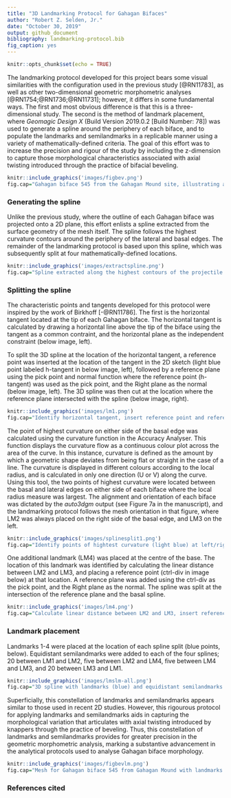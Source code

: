 ```yaml
---
title: "3D Landmarking Protocol for Gahagan Bifaces"
author: "Robert Z. Selden, Jr."
date: "October 30, 2019"
output: github_document
bibliography: landmarking-protocol.bib
fig_caption: yes
---
```


```r
knitr::opts_chunk$set(echo = TRUE)
```

The landmarking protocol developed for this project bears some visual similarities with the configuration used in the previous study [@RN11783], as well as other two-dimensional geometric morphometric analyses [@RN1754;@RN1736;@RN11731]; however, it differs in some fundamental ways. The first and most obvious difference is that this is a three-dimensional study. The second is the method of landmark placement, where _Geomagic Design X_ (Build Version 2019.0.2 [Build Number: 78]) was used to generate a spline around the periphery of each biface, and to populate the landmarks and semilandmarks in a replicable manner using a variety of mathematically-defined criteria. The goal of this effort was to increase the precision and rigour of the study by including the z-dimension to capture those morphological characteristics associated with axial twisting introduced through the practice of bifacial beveling.

```r
knitr::include_graphics('images/figbev.png')
fig.cap="Gahagan biface 545 from the Gahagan Mound site, illustrating axial twisting. \\label{figbev}"
```

### Generating the spline

Unlike the previous study, where the outline of each Gahagan biface was projected onto a 2D plane, this effort enlists a spline extracted from the surface geometry of the mesh itself. The spline follows the highest curvature contours around the periphery of the lateral and basal edges. The remainder of the landmarking protocol is based upon this spline, which was subsequently split at four mathematically-defined locations.

```r
knitr::include_graphics('images/extractspline.png')
fig.cap="Spline extracted along the highest contours of the projectile. \\label{figspline}"
```

### Splitting the spline

The characteristic points and tangents developed for this protocol were inspired by the work of Birkhoff [-@RN11786]. The first is the horizontal tangent located at the tip of each Gahagan biface. The horizontal tangent is calculated by drawing a horizontal line above the tip of the biface using the tangent as a common contraint, and the horizontal plane as the independent constraint (below image, left).

To split the 3D spline at the location of the horizontal tangent, a reference point was inserted at the location of the tangent in the 2D sketch (light blue point labeled h-tangent in below image, left), followed by a reference plane using the pick point and normal function where the reference point (h-tangent) was used as the pick point, and the Right plane as the normal (below image, left). The 3D spline was then cut at the location where the reference plane intersected with the spline (below image, right).

```r
knitr::include_graphics('images/lm1.png')
fig.cap="Identify horizontal tangent, insert reference point and reference plane (left). Use reference plane to cut spline at the location of the horizontal tangent (right). \\label{figlm1}"
```

The point of highest curvature on either side of the basal edge was calculated using the curvature function in the Accuracy Analyser. This function displays the curvature flow as a continuous colour plot across the area of the curve. In this instance, curvature is defined as the amount by which a geometric shape deviates from being flat or straight in the case of a line. The curvature is displayed in different colours according to the local radius, and is calculated in only one direction (U or V) along the curve. Using this tool, the two points of highest curvature were located between the basal and lateral edges on either side of each biface where the local radius measure was largest. The alignment and orientation of each biface was dictated by the _auto3dgm_ output (see Figure 7a in the manuscript), and the landmarking protocol follows the mesh orientation in that figure, where LM2 was always placed on the right side of the basal edge, and LM3 on the left.

```r
knitr::include_graphics('images/splinesplit1.png')
fig.cap="Identify points of hightest curvature (light blue) at left/right intersection of lateral and basal edges. \\label{figsplinesplitlr}"
```

One additional landmark (LM4) was placed at the centre of the base. The location of this landmark was identified by calculating the linear distance between LM2 and LM3, and placing a reference point (ctrl-div in image below) at that location. A reference plane was added using the ctrl-div as the pick point, and the Right plane as the normal. The spline was split at the intersection of the reference plane and the basal spline.

```r
knitr::include_graphics('images/lm4.png')
fig.cap="Calculate linear distance between LM2 and LM3, insert reference plane coplanar to Right plane equidistant between LM2 and LM3, and use the reference plane to cut the spline.  \\label{figlm4}"
```

### Landmark placement

Landmarks 1-4 were placed at the location of each spline split (blue points, below). Equidistant semilandmarks were added to each of the four splines; 20 between LM1 and LM2, five between LM2 and LM4, five between LM4 and LM3, and 20 between LM3 and LM1.

```r
knitr::include_graphics('images/lmslm-all.png')
fig.cap="3D spline with landmarks (blue) and equidistant semilandmarks (white) applied, with top, right, and front planes. Semilandmarks are renumbered in post.  \\label{figlmslm-all}"
```

Superficially, this constellation of landmarks and semilandmarks appears similar to those used in recent 2D studies. However, this rigourous protocol for applying landmarks and semilandmarks aids in capturing the morphological variation that articulates with axial twisting introduced by knappers through the practice of beveling. Thus, this constellation of landmarks and semilandmarks provides for greater precision in the geometric morphometric analysis, marking a substantive advancement in the analytical protocols used to analyse Gahagan biface morphology.

```r
knitr::include_graphics('images/figbevlm.png')
fig.cap="Mesh for Gahagan biface 545 from Gahagan Mound with landmarks and equidistant semilandmarks applied. \\label{figbevlm}"
```

### References cited
